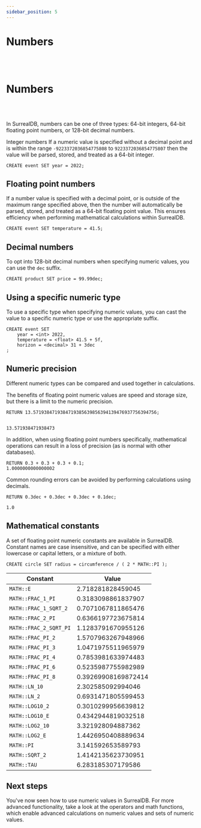 ```yaml
---
sidebar_position: 5
---
```


# Numbers

<br /><br />

# Numbers

<br /><br />

In SurrealDB, numbers can be one of three types: 64-bit integers, 64-bit floating point numbers, or 128-bit decimal numbers.

Integer numbers
If a numeric value is specified without a decimal point and is within the range `-9223372036854775808` to `9223372036854775807` then the value will be parsed, stored, and treated as a 64-bit integer.

```surql
CREATE event SET year = 2022;
```
## Floating point numbers
If a number value is specified with a decimal point, or is outside of the maximum range specified above, then the number will automatically be parsed, stored, and treated as a 64-bit floating point value. This ensures efficiency when performing mathematical calculations within SurrealDB.

```surql
CREATE event SET temperature = 41.5;
```
## Decimal numbers
To opt into 128-bit decimal numbers when specifying numeric values, you can use the `dec` suffix.

```surql
CREATE product SET price = 99.99dec;
```
## Using a specific numeric type
To use a specific type when specifying numeric values, you can cast the value to a specific numeric type or use the appropriate suffix.

```surql
CREATE event SET
	year = <int> 2022,
	temperature = <float> 41.5 + 5f,
	horizon = <decimal> 31 + 3dec
;
```

## Numeric precision
Different numeric types can be compared and used together in calculations.

The benefits of floating point numeric values are speed and storage size, but there is a limit to the numeric precision.

```surql
RETURN 13.5719384719384719385639856394139476937756394756;


13.571938471938473
```

In addition, when using floating point numbers specifically, mathematical operations can result in a loss of precision (as is normal with other databases).

```surql
RETURN 0.3 + 0.3 + 0.3 + 0.1;
1.0000000000000002
```

Common rounding errors can be avoided by performing calculations using decimals.

```surql
RETURN 0.3dec + 0.3dec + 0.3dec + 0.1dec;

1.0
```

## Mathematical constants
A set of floating point numeric constants are available in SurrealDB. Constant names are case insensitive, and can be specified with either lowercase or capital letters, or a mixture of both.

```surql
CREATE circle SET radius = circumference / ( 2 * MATH::PI );
```

<table>
    <thead>
        <tr>
            <th colspan="2">Constant</th>
            <th>Value</th>
        </tr>
    </thead>  
    <tbody>
        <tr>
            <td colspan="2">
                <code>MATH::E</code>
            </td>
            <td>
                2.718281828459045
            </td>
        </tr>
        <tr>
            <td colspan="2">
                <code>MATH::FRAC_1_PI</code>
            </td>
            <td>
                0.3183098861837907
            </td>
        </tr>
        <tr>
            <td colspan="2">
                <code>MATH::FRAC_1_SQRT_2</code>
            </td>
            <td>
                0.7071067811865476
            </td>
        </tr>
        <tr>
            <td colspan="2">
                <code>MATH::FRAC_2_PI</code>
            </td>
            <td>
                0.6366197723675814
            </td>
        </tr>
        <tr>
            <td colspan="2">
                <code>MATH::FRAC_2_SQRT_PI</code>
            </td>
            <td>
                1.1283791670955126
            </td>
        </tr>
        <tr>
            <td colspan="2">
                <code>MATH::FRAC_PI_2</code>
            </td>
            <td>
            1.5707963267948966
            </td>
        </tr>
        <tr>
            <td colspan="2">
                <code>MATH::FRAC_PI_3</code>
            </td>
            <td>
                1.0471975511965979
            </td>
        </tr>
        <tr>
            <td colspan="2">
                <code>MATH::FRAC_PI_4</code>
            </td>
            <td>
                0.7853981633974483
            </td>
        </tr>
        <tr>
            <td colspan="2">
                <code>MATH::FRAC_PI_6</code>
            </td>
            <td>
                0.5235987755982989
            </td>
        </tr>
        <tr>
            <td colspan="2">
                <code>MATH::FRAC_PI_8</code>
            </td>
            <td>
                0.39269908169872414
            </td>
        </tr>
        <tr>
            <td colspan="2">
                <code>MATH::LN_10</code>
            </td>
            <td>
                2.302585092994046
            </td>
        </tr>
        <tr>
            <td colspan="2">
                <code>MATH::LN_2</code>
            </td>
            <td>
                0.6931471805599453
            </td>
        </tr>
        <tr>
            <td colspan="2">
                <code>MATH::LOG10_2</code>
            </td>
            <td>
                0.3010299956639812
            </td>
        </tr>
        <tr>
            <td colspan="2">
                <code>MATH::LOG10_E</code>
            </td>
            <td>
                0.4342944819032518
            </td>
        </tr>
        <tr>
            <td colspan="2">
                <code>MATH::LOG2_10</code>
            </td>
            <td>
            3.321928094887362
            </td>
        </tr>
        <tr>
            <td colspan="2">
                <code>MATH::LOG2_E</code>
            </td>
            <td>
                1.4426950408889634
            </td>
        </tr>
        <tr>
            <td colspan="2">
                <code>MATH::PI</code>
            </td>
            <td>
                3.141592653589793
            </td>
        </tr>
        <tr>
            <td colspan="2">
                <code>MATH::SQRT_2</code>
            </td>
            <td>
            1.4142135623730951
            </td>
        </tr>
        <tr>
            <td colspan="2">
                <code>MATH::TAU</code>
            </td>
            <td>
                6.283185307179586
            </td>
        </tr>
    </tbody>
</table>

## Next steps
You've now seen how to use numeric values in SurrealDB. For more advanced functionality, take a look at the operators and math functions, which enable advanced calculations on numeric values and sets of numeric values.
